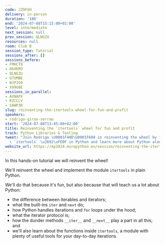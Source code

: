 ```yaml
---
code: JZ9FXH
delivery: in-person
duration: '180'
end: '2024-07-08T15:15:00+02:00'
level: intermediate
next_session: null
prev_session: QLNGZU
resources: null
room: Club B
session_type: Tutorial
sessions_after: []
sessions_before:
- FMHCT8
- HXXKM3
- QLNGZU
- U7UMBE
- WJPJG9
- X99G8E
sessions_in_parallel:
- AVNAPX
- RZCCLV
- SAWP3R
slug: reinventing-the-itertools-wheel-for-fun-and-profit
speakers:
- rodrigo-girao-serrao
start: '2024-07-08T13:45:00+02:00'
title: Reinventing the `itertools` wheel for fun and profit
track: Python Libraries & Tooling
tweet: "Join Rodrigo \U0001F40D\U0001F680 in reinventing the wheel by implementing\
  \ `itertools` \u2692\uFE0F in Python and learn more about Python along the way!"
website_url: https://ep2024.europython.eu/session/reinventing-the-itertools-wheel-for-fun-and-profit
---
```


In this hands-on tutorial we will reinvent the wheel!

We'll reinvent the wheel and implement the module `itertools` in plain Python.

We'll do that because it's fun, but also because that will teach us a lot about Python:

 - the difference between iterables and iterators;
 - what the built-ins `iter` and `next` do;
 - how Python handles iterations and `for` loops under the hood;
 - what the iterator protocol is;
 - how the dunder methods `__iter__` and `__next__` play a part in all this; and
 - we'll also learn about the functions inside `itertools`, a module with plenty of useful tools for your day-to-day iterations.